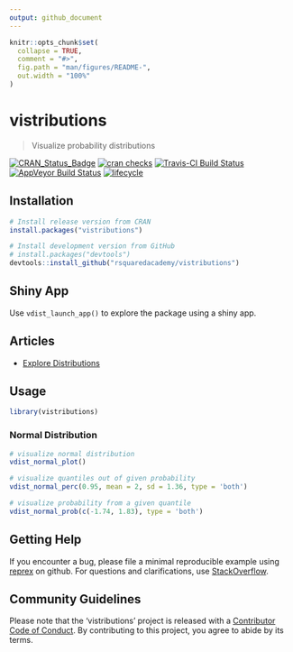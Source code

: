 ```yaml
---
output: github_document
---
```


<!-- README.md is generated from README.Rmd. Please edit that file -->

```r
knitr::opts_chunk$set(
  collapse = TRUE,
  comment = "#>",
  fig.path = "man/figures/README-",
  out.width = "100%"
)
```
# vistributions

> Visualize probability distributions

[![CRAN_Status_Badge](http://www.r-pkg.org/badges/version/vistributions)](https://cran.r-project.org/package=vistributions) [![cran checks](https://cranchecks.info/badges/summary/vistributions)](https://cran.r-project.org/web/checks/check_results_vistributions.html) [![Travis-CI Build Status](https://travis-ci.org/rsquaredacademy/vistributions.svg?branch=master)](https://travis-ci.org/rsquaredacademy/vistributions) [![AppVeyor Build Status](https://ci.appveyor.com/api/projects/status/github/rsquaredacademy/vistributions?branch=master&svg=true)](https://ci.appveyor.com/project/aravindhebbali/vistributions) [![lifecycle](https://img.shields.io/badge/lifecycle-maturing-blue.svg)](https://www.tidyverse.org/lifecycle/#maturing)


## Installation

```r
# Install release version from CRAN
install.packages("vistributions")

# Install development version from GitHub
# install.packages("devtools")
devtools::install_github("rsquaredacademy/vistributions")
```

## Shiny App

Use `vdist_launch_app()` to explore the package using a shiny app.

## Articles

- [Explore Distributions](https://vistributions.rsquaredacademy.com/articles/introduction_to_vistributions.html)

## Usage

```r
library(vistributions)
```

### Normal Distribution

```r
# visualize normal distribution
vdist_normal_plot()

# visualize quantiles out of given probability
vdist_normal_perc(0.95, mean = 2, sd = 1.36, type = 'both')

# visualize probability from a given quantile
vdist_normal_prob(c(-1.74, 1.83), type = 'both')
```

## Getting Help

If you encounter a bug, please file a minimal reproducible example using 
[reprex](https://reprex.tidyverse.org/index.html) on github. For questions 
and clarifications, use [StackOverflow](https://stackoverflow.com/).

## Community Guidelines

Please note that the 'vistributions' project is released with a [Contributor Code of Conduct](CODE_OF_CONDUCT.md). By contributing to this project, you agree to abide by its terms.
